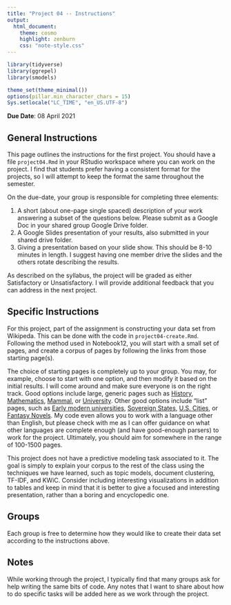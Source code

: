 ```yaml
---
title: "Project 04 -- Instructions"
output:
  html_document:
    theme: cosmo
    highlight: zenburn
    css: "note-style.css"
---
```


```r
library(tidyverse)
library(ggrepel)
library(smodels)

theme_set(theme_minimal())
options(pillar.min_character_chars = 15)
Sys.setlocale("LC_TIME", "en_US.UTF-8")
```

**Due Date**: 08 April 2021


## General Instructions

This page outlines the instructions for the first project. You should
have a file `project04.Rmd` in your RStudio workspace where you can
work on the project. I find that students prefer having a consistent
format for the projects, so I will attempt to keep the format the same
throughout the semester.

On the due-date, your group is responsible for completing three elements:

1. A short (about one-page single spaced) description of your work answering
a subset of the questions below. Please submit as a Google Doc in your shared
group Google Drive folder.
2. A Google Slides presentation of your results, also submitted in your shared
drive folder.
3. Giving a presentation based on your slide show. This should be 8-10 minutes
in length. I suggest having one member drive the slides and the others rotate
describing the results.

As described on the syllabus, the project will be graded as either Satisfactory
or Unsatisfactory. I will provide additional feedback that you can address in
the next project.

## Specific Instructions

For this project, part of the assignment is constructing your data set from
Wikipeda. This can be done with the code in `project04-create.Rmd`. Following
the method used in Notebook12, you will start with a small set of pages, and
create a corpus of pages by following the links from those starting page(s).

The choice of starting pages is completely up to your group. You may, for
example, choose to start with one option, and then modify it based on the
initial results. I will come around and make sure everyone is on the right
track. Good options include large, generic pages such as
[History](https://en.wikipedia.org/wiki/History),
[Mathematics](https://en.wikipedia.org/wiki/Mathematics),
[Mammal](https://en.wikipedia.org/wiki/Mammal), or
[University](https://en.wikipedia.org/wiki/University). Other good options include
"list" pages, such as
[Early modern universities](https://en.wikipedia.org/wiki/List_of_early_modern_universities_in_Europe),
[Sovereign States](https://en.wikipedia.org/wiki/List_of_sovereign_states),
[U.S. Cities](https://en.wikipedia.org/wiki/List_of_United_States_cities_by_population), or
[Fantasy Novels](https://en.wikipedia.org/wiki/List_of_fantasy_novels_(A–H)).
My code even allows you to work with a language other than English, but please
check with me as I can offer guidance on what other languages are complete
enough (and have good-enough parsers) to work for the project. Ultimately, you
should aim for somewhere in the range of 100-1500 pages.

This project does not have a predictive modeling task associated to it. The
goal is simply to explain your corpus to the rest of the class using the
techniques we have learned, such as topic models, document clustering, TF-IDF,
and KWiC. Consider including interesting visualizations in addition to tables
and keep in mind that it is better to give a focused and interesting
presentation, rather than a boring and encyclopedic one.

## Groups

Each group is free to determine how they would like to create their data set
according to the instructions above.

## Notes

While working through the project, I typically find that many groups ask for
help writing the same bits of code. Any notes that I want to share about how
to do specific tasks will be added here as we work through the project.
